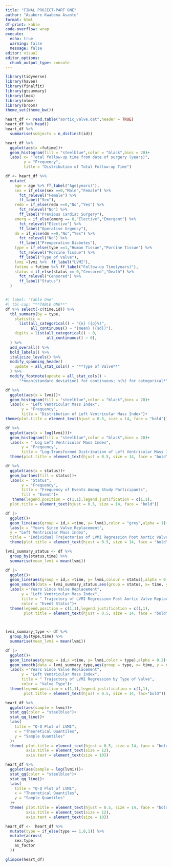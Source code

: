 ```yaml
---
title: "FINAL PROJECT-PART ONE"
author: "Asabere Kwabena Asante"
format: html
df-print: kable
code-overflow: wrap
execute: 
  echo: true
  warning: false
  message: false
editor: visual
editor_options: 
  chunk_output_type: console
---
```


```r
library(tidyverse)
library(haven)
library(finalfit)
library(gtsummary)
library(lme4)
library(nlme)
library(broom)
theme_set(theme_bw())
```

```r
heart_df <- read.table("aortic_valve.dat",header = TRUE)
heart_df %>% head()
heart_df %>% 
  summarise(subjects = n_distinct(id))
```

```r
heart_df %>% 
  ggplot(aes(x =futime))+
  geom_histogram(fill = "steelblue",color = "black",bins = 20)+
  labs( x= "Total follow-up time from date of surgery (years)",
        y = "Frequency",
        title = "Distribution of Total Follow-up Time")
```

```r
df <- heart_df %>% 
  mutate(
    age = age %>% ff_label("Age(years)"),
    sex = if_else(sex ==0,"Male","Female") %>% 
      fct_relevel("Female") %>% 
      ff_label("Sex"),
    redo = if_else(redo ==0,"No","Yes") %>% 
      fct_relevel("No") %>% 
      ff_label("Previous Cardiac Surgery"),
    emerg = if_else(emerg == 0,"Elective","Emergent") %>% 
      fct_relevel("Elective") %>% 
      ff_label("Operative Urgency"),
    dm = if_else(dm ==0,"No","Yes") %>% 
      fct_relevel("No") %>% 
      ff_label("Preoperative Diabetes"),
    type = if_else(type ==1,"Human Tissue","Porcine Tissue") %>% 
      fct_relevel("Porcine Tissue") %>% 
      ff_label("Type of Valve"),
    lvmi =lvmi %>%  ff_label("LVMI"),
    futime = futime %>% ff_label("Follow-up Time(years)"),
    status = if_else(status == 0,"Censored","Death") %>% 
      fct_relevel("Censored") %>% 
      ff_label("Status")
  )
```

```         
```

```r
#| label: "Table One"
#| tbl-cap: "**TABLE ONE**"
df %>% select(-c(time,id)) %>% 
  tbl_summary(by = type,
    statistic =
      list(all_categorical() ~ "{n} ({p}%)",
           all_continuous() ~ "{mean} ({sd})"),
    digits = list(all_categorical() ~ 0,
                  all_continuous() ~ 0),
  ) %>%
  add_overall() %>%
  bold_labels() %>%
  italicize_levels() %>%
  modify_spanning_header(
    update = all_stat_cols() ~ "**Type of Valve**"
  ) %>% 
  modify_footnote(update = all_stat_cols() ~
      "*mean(standard deviation) for continuous; n(%) for categorical*")
```

```r
df %>% 
  ggplot(aes(x = lvmi))+
  geom_histogram(fill = "steelblue",color = "black",bins = 20)+
  labs(x = "Left Ventricular Mass Index",
       y = "Frequency",
       title = "Distribution of Left Ventricular Mass Index")+
theme(plot.title = element_text(hjust = 0.5, size = 14, face = "bold"))
```

```r
df %>% 
  ggplot(aes(x = log(lvmi)))+
  geom_histogram(fill = "steelblue",color = "black",bins = 20)+
  labs(x = " Log Left Ventricular Mass Index",
       y = "Frequency",
       title = "Log-Transformed Distribution of Left Ventricular Mass Index")+
  theme(plot.title = element_text(hjust = 0.5, size = 14, face = "bold"))
```

```r
df %>% 
  ggplot(aes(x = status))+
  geom_bar(aes(fill = status))+
  labs(x = "Status",
       y = "Frequency",
       title = "Frequency of Events Among Study Participants",
       fill = "Event")+
   theme(legend.position = c(1,1),legend.justification = c(1,1),
  plot.title = element_text(hjust = 0.5, size = 14, face = "bold"))

```

```r
df |> 
  ggplot()+
  geom_line(aes(group = id,x =time, y= lvmi),color = "grey",alpha = 1)+
  labs(x = "Years Since Valve Replacement",
  y = "Left Ventricular Mass Index",
  title = "Individual Trajectories of LVMI Regression Post Aortic Valve Surgey")+
  theme(plot.title = element_text(hjust = 0.5, size = 14, face = "bold"))
```

```r
lvmi_summary_status <- df %>% 
  group_by(status,time) %>% 
  summarise(mean_lvmi = mean(lvmi))
```

```r
df |> 
  ggplot()+
  geom_line(aes(group = id,x =time, y= lvmi,colour = status),alpha = 0.2)+
  geom_smooth(data = lvmi_summary_status,aes(group = status, x= time, y = mean_lvmi,color = status),se = FALSE)+
  labs(x ="Years Since Valve Replacement",
       y = "Left Ventricular Mass Index",
       title = " Trajectory of LVMI Regression Post Aortic Valve Replacement Surgery by Event",
       color = "Event Status")+
  theme(legend.position = c(1,1),legend.justification = c(1,1),
        plot.title = element_text(hjust = 0.5, size = 14, face = "bold"))

 
```

```r
lvmi_summary_type <- df %>% 
  group_by(type,time) %>% 
  summarise(mean_lvmi = mean(lvmi))
```

```r
df |> 
  ggplot()+
  geom_line(aes(group = id,x =time, y= lvmi,color = type),alpha = 0.2)+
  geom_smooth(data = lvmi_summary_type,aes(group = type, x= time, y = mean_lvmi,color = type),se = FALSE)+
  labs(x ="Years Since Valve Replacement",
       y = "Left Ventricular Mass Index",
       title = " Trajectory of LVMI Regression by Type of Valve",
       color = "Valve Type")+
  theme(legend.position = c(1,1),legend.justification = c(1,1),
        plot.title = element_text(hjust = 0.5, size = 14, fac="bold"))


```

```r
heart_df %>% 
  ggplot(aes(sample = lvmi))+
  stat_qq(color = "steelblue")+
  stat_qq_line()+
  labs(
    title = "Q-Q Plot of LVMI",
    x = "Theoretical Quantiles",
    y = "Sample Quantiles"
  )+
  theme( plot.title = element_text(hjust = 0.5, size = 14, face = "bold"),
         axis.title = element_text(size = 12),
         axis.text = element_text(size = 10))
```

```r
heart_df %>% 
  ggplot(aes(sample = log(lvmi)))+
  stat_qq(color = "steelblue")+
  stat_qq_line()+
  labs(
    title = "Q-Q Plot of LVMI",
    x = "Theoretical Quantiles",
    y = "Sample Quantiles"
  )+
  theme( plot.title = element_text(hjust = 0.5, size = 14, face = "bold"),
         axis.title = element_text(size = 12),
         axis.text = element_text(size = 10))
```

```r
heart_df <-  heart_df %>% 
  mutate(type = if_else(type == 1,0,1)) %>% 
  mutate(across(
    sex:type,
    as_factor
  ))
```

```r
glimpse(heart_df)
```

```r

```
